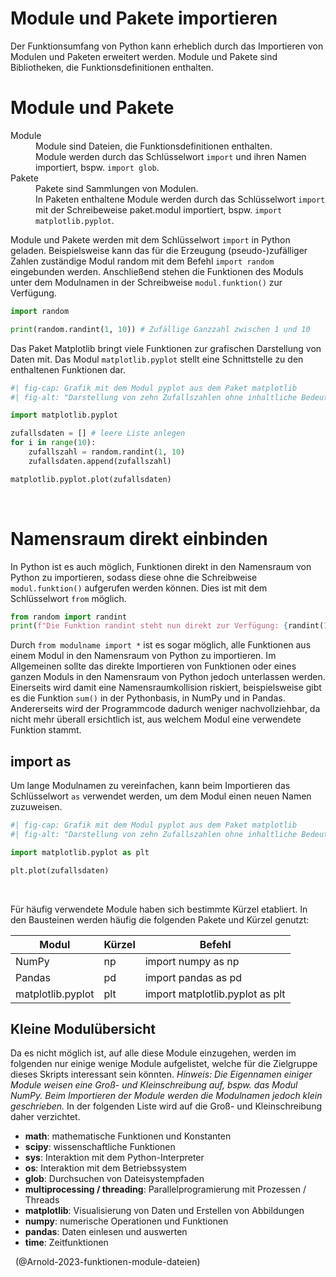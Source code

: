 # Module und Pakete importieren
Der Funktionsumfang von Python kann erheblich durch das Importieren von Modulen und Paketen erweitert werden. Module und Pakete sind Bibliotheken, die Funktionsdefinitionen enthalten.

:::{#imp-module-und-pakete .callout-important}
# Module und Pakete

Module
: Module sind Dateien, die Funktionsdefinitionen enthalten.
: Module werden durch das Schlüsselwort `import` und ihren Namen importiert, bspw. `import glob`.

Pakete
: Pakete sind Sammlungen von Modulen.
: In Paketen enthaltene Module werden durch das Schlüsselwort `import` mit der Schreibeweise paket.modul importiert, bspw. `import matplotlib.pyplot`.

:::

Module und Pakete werden mit dem Schlüsselwort `import` in Python geladen.
Beispielsweise kann das für die Erzeugung (pseudo-)zufälliger Zahlen zuständige Modul random mit dem Befehl `import random` eingebunden werden. Anschließend stehen die Funktionen des Moduls unter dem Modulnamen in der Schreibweise `modul.funktion()` zur Verfügung.

```python
import random

print(random.randint(1, 10)) # Zufällige Ganzzahl zwischen 1 und 10
```

Das Paket Matplotlib bringt viele Funktionen zur grafischen Darstellung von Daten mit. Das Modul `matplotlib.pyplot` stellt eine Schnittstelle zu den enthaltenen Funktionen dar.

```python
#| fig-cap: Grafik mit dem Modul pyplot aus dem Paket matplotlib
#| fig-alt: "Darstellung von zehn Zufallszahlen ohne inhaltliche Bedeutung"

import matplotlib.pyplot

zufallsdaten = [] # leere Liste anlegen
for i in range(10):
    zufallszahl = random.randint(1, 10)
    zufallsdaten.append(zufallszahl)

matplotlib.pyplot.plot(zufallsdaten)
```

&nbsp;

:::{#wrn-fromimport .callout-warning appearance="simple"}
# Namensraum direkt einbinden
In Python ist es auch möglich, Funktionen direkt in den Namensraum von Python zu importieren, sodass diese ohne die Schreibweise `modul.funktion()` aufgerufen werden können. Dies ist mit dem Schlüsselwort `from` möglich.

```python
from random import randint
print(f"Die Funktion randint steht nun direkt zur Verfügung: {randint(1, 100)}")
```

Durch `from modulname import *` ist es sogar möglich, alle Funktionen aus einem Modul in den Namensraum von Python zu importieren. Im Allgemeinen sollte das direkte Importieren von Funktionen oder eines ganzen Moduls in den Namensraum von Python jedoch unterlassen werden. Einerseits wird damit eine Namensraumkollision riskiert, beispielsweise gibt es die Funktion `sum()` in der Pythonbasis, in NumPy und in Pandas. Andererseits wird der Programmcode dadurch weniger nachvollziehbar, da nicht mehr überall ersichtlich ist, aus welchem Modul eine verwendete Funktion stammt.
:::

## import as
Um lange Modulnamen zu vereinfachen, kann beim Importieren das Schlüsselwort `as` verwendet werden, um dem Modul einen neuen Namen zuzuweisen.

```python
#| fig-cap: Grafik mit dem Modul pyplot aus dem Paket matplotlib
#| fig-alt: "Darstellung von zehn Zufallszahlen ohne inhaltliche Bedeutung"

import matplotlib.pyplot as plt

plt.plot(zufallsdaten)
```

&nbsp;

Für häufig verwendete Module haben sich bestimmte Kürzel etabliert. In den Bausteinen werden häufig die folgenden Pakete und Kürzel genutzt:

| Modul | Kürzel | Befehl |
|---|---|---|
| NumPy | np | import numpy as np |
| Pandas | pd | import pandas as pd |
| matplotlib.pyplot | plt | import matplotlib.pyplot as plt |

## Kleine Modulübersicht
Da es nicht möglich ist, auf alle diese Module einzugehen, werden im folgenden nur einige wenige Module aufgelistet, welche für die Zielgruppe dieses Skripts interessant sein könnten. *Hinweis: Die Eigennamen einiger Module weisen eine Groß- und Kleinschreibung auf, bspw. das Modul NumPy. Beim Importieren der Module werden die Modulnamen jedoch klein geschrieben.* In der folgenden Liste wird auf die Groß- und Kleinschreibung daher verzichtet.

* **math**: mathematische Funktionen und Konstanten
* **scipy**: wissenschaftliche Funktionen
* **sys**: Interaktion mit dem Python-Interpreter
* **os**: Interaktion mit dem Betriebssystem
* **glob**: Durchsuchen von Dateisystempfaden
* **multiprocessing / threading**: Parallelprogramierung mit Prozessen / Threads
* **matplotlib**: Visualisierung von Daten und Erstellen von Abbildungen
* **numpy**: numerische Operationen und Funktionen
* **pandas**: Daten einlesen und auswerten 
* **time**: Zeitfunktionen

&nbsp;
(@Arnold-2023-funktionen-module-dateien)